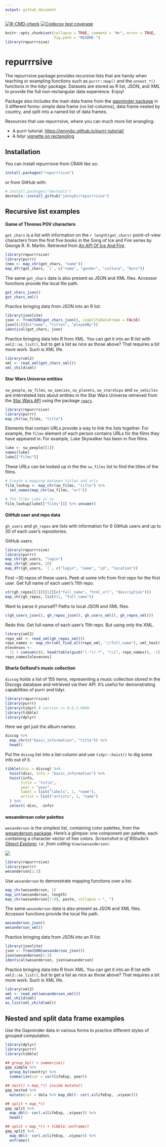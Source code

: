 ```yaml
---
output: github_document
---
```


<!-- README.md is generated from README.Rmd. Please edit that file -->

<!-- badges: start -->
[![R-CMD-check](https://github.com/jennybc/repurrrsive/actions/workflows/R-CMD-check.yaml/badge.svg)](https://github.com/jennybc/repurrrsive/actions/workflows/R-CMD-check.yaml)
[![Codecov test coverage](https://codecov.io/gh/jennybc/repurrrsive/branch/main/graph/badge.svg)](https://app.codecov.io/gh/jennybc/repurrrsive?branch=main)
<!-- badges: end -->

```r
knitr::opts_chunk$set(collapse = TRUE, comment = "#>", error = TRUE,
                      fig.path = "README-")
library(repurrrsive)
```

# repurrrsive

The repurrrsive package provides recursive lists that are handy when teaching or exampling functions such as `purrr::map()` and the `unnest_*()` functions in the tidyr package. Datasets are stored as R list, JSON, and XML to provide the full non-rectangular data experience. Enjoy!

Package also includes the main data frame from the [gapminder package](https://CRAN.R-project.org/package=gapminder) in 3 different forms: simple data frame (no list-columns), data frame nested by country, and split into a named list of data frames.

Resources that use repurrrsive, where you can much more list wrangling:

  * A purrr tutorial: <https://jennybc.github.io/purrr-tutorial/>
  * A tidyr [vignette on rectangling](https://tidyr.tidyverse.org/articles/)

## Installation

You can install repurrrsive from CRAN like so:

```r
install.packages("repurrrsive")
```

or from GitHub with:

```r
# install.packages("devtools")
devtools::install_github("jennybc/repurrrsive")
```

## Recursive list examples

#### Game of Thrones POV characters

`got_chars` is a list with information on the `r length(got_chars)` point-of-view characters from the first five books in the Song of Ice and Fire series by George R. R. Martin. Retrieved from [An API Of Ice And Fire](https://anapioficeandfire.com).

```r
library(repurrrsive)
library(purrr)
(nms <- map_chr(got_chars, "name"))
map_dfr(got_chars, `[`, c("name", "gender", "culture", "born"))
```

The same `got_chars` data is also present as JSON and XML files. Accessor functions provide the local file path.

```r
got_chars_json()
got_chars_xml()
```

Practice bringing data from JSON into an R list.

```r
library(jsonlite)
json <- fromJSON(got_chars_json(), simplifyDataFrame = FALSE)
json[[1]][c("name", "titles", "playedBy")]
identical(got_chars, json)
```

Practice bringing data into R from XML. You can get it into an R list with `xml2::as_list()`, but to get a list as nice as those above? That requires a bit more work. Such is XML life.

```r
library(xml2)
xml <- read_xml(got_chars_xml())
xml_child(xml)
```

#### Star Wars Universe entities

`sw_people`, `sw_films`, `sw_species`, `sw_planets`, `sw_starships` and `sw_vehicles` are interrelated lists about entities in the Star Wars Universe retrieved from the [Star Wars API](http://swapi.co) using the package [`rwars`](https://github.com/Ironholds/rwars).

```r
library(repurrrsive)
library(purrr)
map_chr(sw_films, "title") 
```

Elements that contain URLs provide a way to link the lists together.  For example, the `films` element of each person contains URLs for the films they have appeared in.  For example, Luke Skywalker has been in five films.
```r
luke <- sw_people[[1]]
names(luke)
luke[["films"]]
```

These URLs can be looked up in the the `sw_films` list to find the titles of the films.
```r
# Create a mapping between titles and urls
film_lookup <- map_chr(sw_films, "title") %>% 
  set_names(map_chr(sw_films, "url"))

# The films Luke is in
film_lookup[luke[["films"]]] %>% unname()
```

#### GitHub user and repo data

`gh_users` and `gh_repos` are lists with information for 6 GitHub users and up to 30 of each user's repositories.

GitHub users.

```r
library(repurrrsive)
library(purrr)
map_chr(gh_users, "login")
map_chr(gh_users, 18)
map_dfr(gh_users, `[`, c("login", "name", "id", "location"))
```

First ~30 repos of these users. Peek at some info from first repo for the first user. Get full name of each user's 11th repo.

```r
str(gh_repos[[1]][[1]][c("full_name", "html_url", "description")])
map_chr(gh_repos, list(11, "full_name"))
```

Want to parse it yourself? Paths to local JSON and XML files.

```r
c(gh_users_json(), gh_repos_json(), gh_users_xml(), gh_repos_xml())
```

Redo this: Get full name of each user's 11th repo. But using only the XML.

```r
library(xml2)
repo_xml <- read_xml(gh_repos_xml())
repo_names <- map_chr(xml_find_all(repo_xml, "//full_name"), xml_text)
elevenses <- 
  11 + cumsum(c(0, head(table(gsub("(.*)/.*", "\\1", repo_names)), -1)))
repo_names[elevenses]
```

#### Sharla Gelfand's music collection

`discog` holds a list of 155 items, representing a music collection stored in the Discogs database and retrieved via their API. It's useful for demonstrating capabilities of purrr and tidyr.

```r
library(repurrrsive)
library(purrr)
library(tidyr) # version >= 0.8.3.9000
library(tibble)
library(dplyr)
```

Here we get just the album names:

```r
discog %>% 
  map_chr(c("basic_information", "title")) %>% 
  head()
```

Put the `discog` list into a list-column and use `tidyr::hoist()` to dig some info out of it.

```r
tibble(disc = discog) %>% 
  hoist(disc, info = "basic_information") %>% 
  hoist(info,
       title = "title",
       year = "year",
       label = list("labels", 1, "name"),
       artist = list("artists", 1, "name")
  ) %>% 
  select(-disc, -info)
```

#### wesanderson color palettes

`wesanderson` is the simplest list, containing color palettes, from the [wesanderson package](https://cran.r-project.org/package=wesanderson). Here's a glimpse: one component per palette, each containing a character vector of hex colors. *Screenshot is of RStudio's [Object Explorer](https://blog.rstudio.com/2017/08/22/rstudio-v1-1-preview-object-explorer/), i.e. from calling `View(wesanderson)`.*

![](man/figures/wesanderson-rstudio-view.png)

```r
library(repurrrsive)
library(purrr)
wesanderson[1:3]
```

Use `wesanderson` to demonstrate mapping functions over a list.

```r
map_chr(wesanderson, 1)
map_int(wesanderson, length)
map_chr(wesanderson[7:9], paste, collapse = ", ")
```

The same `wesanderson` data is also present as JSON and XML files. Accessor functions provide the local file path.

```r
wesanderson_json()
wesanderson_xml()
```

Practice bringing data from JSON into an R list.

```r
library(jsonlite)
json <- fromJSON(wesanderson_json())
json$wesanderson[1:3]
identical(wesanderson, json$wesanderson)
```

Practice bringing data into R from XML. You can get it into an R list with `xml2::as_list()`, but to get a list as nice as those above? That requires a bit more work. Such is XML life.

```r
library(xml2)
xml <- read_xml(wesanderson_xml())
xml_child(xml)
as_list(xml_child(xml))
```

## Nested and split data frame examples

Use the Gapminder data in various forms to practice different styles of grouped computation.

```r
library(dplyr)
library(purrr)
library(tibble)

## group_by() + summarize()
gap_simple %>% 
  group_by(country) %>%
  summarize(cor = cor(lifeExp, year))

## nest() + map_*() inside mutate()
gap_nested %>%
  mutate(cor = data %>% map_dbl(~ cor(.x$lifeExp, .x$year)))

## split + map_*()
gap_split %>% 
  map_dbl(~ cor(.x$lifeExp, .x$year)) %>% 
  head()

## split + map_*() + tibble::enframe()
gap_split %>% 
  map_dbl(~ cor(.x$lifeExp, .x$year)) %>% 
  enframe()
```

